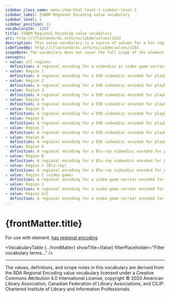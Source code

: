 ```yaml
---
sidebar_class_name: menu-item-html-level-1 sidebar-level-1
sidebar_label: ISBDM Regional Encoding value vocabulary
sidebar_level: 1
sidebar_position: 11
vocabularyId: '1283'
title: ISBDM Regional Encoding value vocabulary
uri: http://iflastandards.info/ns/isbdm/values/1283
description: This value vocabulary is a source of values for a has regional encoding element.
isDefinedBy: http://iflastandards.info/ns/isbdm/values/1283
scopeNote: The vocabulary does not cover the full scope of the element and may be extended with additional values.
concepts:
- value: all regions
  definition: A regional encoding for a videodisc or video game carrier that indicates that playback is permitted on devices worldwide.
- value: Region 1
  definition: A regional encoding for a DVD videodisc encoded for playback by devices configured to decode it in the United States, Canada, Bermuda, and U.S. territories.
- value: Region 2
  definition: A regional encoding for a DVD videodisc encoded for playback by devices configured to decode it in Japan, Europe, South Africa, and the Middle East, including Egypt.
- value: Region 3
  definition: A regional encoding for a DVD videodisc encoded for playback by devices configured to decode it in Southeast Asia and East Asia, including Hong Kong.
- value: Region 4
  definition: A regional encoding for a DVD videodisc encoded for playback by devices configured to decode it in Australia, New Zealand, Pacific Islands, Central America, South America, and the Caribbean.
- value: Region 5
  definition: A regional encoding for a DVD videodisc encoded for playback by devices configured to decode it in Eastern Europe, Baltic States, Russia, Central and South Asia, Indian subcontinent, Africa, North Korea, and Mongolia.
- value: Region 6
  definition: A regional encoding for a DVD videodisc encoded for playback by devices configured to decode it in China.
- value: Region 7
  definition: A regional encoding for a DVD videodisc encoded for playback by devices configured to decode it for special uses, such as playing protected copies sent to film industry professionals or to the media.
- value: Region 8
  definition: A regional encoding for a DVD videodisc encoded for playback by devices configured to decode it in international venues such as aircraft, cruise ships, spacecraft, etc.
- value: Region A
  definition: A regional encoding for a Blu-ray videodisc encoded for playback by devices configured to decode it in North America, Central America, South America, Japan, North Korea, South Korea, Taiwan, Hong Kong, and Southeast Asia.
- value: Region B
  definition: A regional encoding for a Blu-ray videodisc encoded for playback by devices configured to decode it in Europe, Greenland, French territories, Middle East, Africa, Australia, and New Zealand.
- value: Region C (Blu-ray)
  definition: A regional encoding for a Blu-ray videodisc encoded for playback by devices configured to decode it in India, Nepal, mainland China, Russia, Central Asia, and South Asia.
- value: Region C (video game)
  definition: A regional encoding for a video game carrier encoded for playback by devices configured to decode it in China.
- value: Region J
  definition: A regional encoding for a video game carrier encoded for playback by devices configured to decode it in Japan, South Korea, Taiwan, Hong Kong, Macau, and Southeast Asia.
- value: Region U/C
  definition: A regional encoding for a video game carrier encoded for playback by devices configured to decode it in the United States, Canada, Mexico, and South America.
---
```


# {frontMatter.title}

For use with element: [has regional encoding](/docs/attributes/1283)

<VocabularyTable
  {...frontMatter}
  showTitle={false}
  filterPlaceholder="Filter vocabulary terms..."
/>

---

<div className="guid">
<p>The values, definitions, and scope notes in this vocabulary are derived from the <OutLink href="https://www.rdaregistry.info/termList/RDARegionalEncoding/">RDA Regional Encoding</OutLink> value vocabulary licensed under a Creative Commons Attribution 4.0 International License, copyright © 2020 American Library Association, Canadian Federation of Library Associations, and CILIP: Chartered Institute of Library and Information Professionals.</p>
</div>

